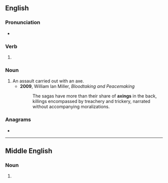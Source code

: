 ==English==

===Pronunciation===
* {{IPA|en|/ˈæksɪŋ/}}

===Verb===
{{head|en|verb form}}

# {{present participle of|en|axe|nocat=1}}

===Noun===
{{en-noun}}

# An assault carried out with an axe.
#* '''2009''', William Ian Miller, ''Bloodtaking and Peacemaking''
#*: The sagas have more than their share of '''axings''' in the back, killings encompassed by treachery and trickery, narrated without accompanying moralizations.

===Anagrams===
* {{anagrams|en|a=aginx|Xiang}}

----

==Middle English==

===Noun===
{{head|enm|noun}}

# {{alt form|enm|askynge}}